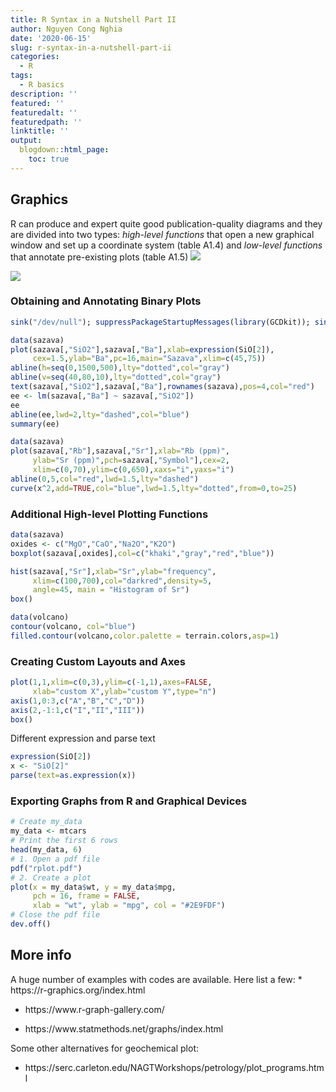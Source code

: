 ```yaml
---
title: R Syntax in a Nutshell Part II
author: Nguyen Cong Nghia
date: '2020-06-15'
slug: r-syntax-in-a-nutshell-part-ii
categories:
  - R
tags:
  - R basics
description: ''
featured: ''
featuredalt: ''
featuredpath: ''
linktitle: ''
output:
  blogdown::html_page:
    toc: true
---
```

## Graphics
R can produce and expert quite good publication-quality diagrams and they are divided into two types: *high-level functions* that open a new graphical window and set up a coordinate system (table A1.4) and *low-level functions* that annotate pre-existing plots (table A1.5)
![](/post/2020-06-15-r-syntax-in-a-nutshell-part-ii_files/table_A14.png)

![](/post/2020-06-15-r-syntax-in-a-nutshell-part-ii_files/table_A15.png)

### Obtaining and Annotating Binary Plots
```r
sink("/dev/null"); suppressPackageStartupMessages(library(GCDkit)); sink();
```

```r
data(sazava)
plot(sazava[,"SiO2"],sazava[,"Ba"],xlab=expression(SiO[2]),
     cex=1.5,ylab="Ba",pc=16,main="Sazava",xlim=c(45,75))
abline(h=seq(0,1500,500),lty="dotted",col="gray")
abline(v=seq(40,80,10),lty="dotted",col="gray")
text(sazava[,"SiO2"],sazava[,"Ba"],rownames(sazava),pos=4,col="red")
ee <- lm(sazava[,"Ba"] ~ sazava[,"SiO2"])
ee
abline(ee,lwd=2,lty="dashed",col="blue")
summary(ee)
```
```r
data(sazava)
plot(sazava[,"Rb"],sazava[,"Sr"],xlab="Rb (ppm)",
     ylab="Sr (ppm)",pch=sazava[,"Symbol"],cex=2,
     xlim=c(0,70),ylim=c(0,650),xaxs="i",yaxs="i")
abline(0,5,col="red",lwd=1.5,lty="dashed")
curve(x^2,add=TRUE,col="blue",lwd=1.5,lty="dotted",from=0,to=25)
```

### Additional High-level Plotting Functions
```r
data(sazava)
oxides <- c("MgO","CaO","Na2O","K2O")
boxplot(sazava[,oxides],col=c("khaki","gray","red","blue"))
```
```r
hist(sazava[,"Sr"],xlab="Sr",ylab="frequency",
     xlim=c(100,700),col="darkred",density=5, 
     angle=45, main = "Histogram of Sr")
box()
```
```r
data(volcano)
contour(volcano, col="blue")
filled.contour(volcano,color.palette = terrain.colors,asp=1)
```

### Creating Custom Layouts and Axes
```r
plot(1,1,xlim=c(0,3),ylim=c(-1,1),axes=FALSE,
     xlab="custom X",ylab="custom Y",type="n")
axis(1,0:3,c("A","B","C","D"))
axis(2,-1:1,c("I","II","III"))
box()
```
Different expression and parse text
```r
expression(SiO[2])
x <- "SiO[2]"
parse(text=as.expression(x))
```

### Exporting Graphs from R and Graphical Devices
```r
# Create my_data
my_data <- mtcars
# Print the first 6 rows
head(my_data, 6)
# 1. Open a pdf file
pdf("rplot.pdf") 
# 2. Create a plot
plot(x = my_data$wt, y = my_data$mpg,
     pch = 16, frame = FALSE,
     xlab = "wt", ylab = "mpg", col = "#2E9FDF")
# Close the pdf file
dev.off() 
```
## More info
A huge number of examples with codes are available. Here list a few:
* https://r-graphics.org/index.html

* https://www.r-graph-gallery.com/

* https://www.statmethods.net/graphs/index.html

Some other alternatives for geochemical plot:

* https://serc.carleton.edu/NAGTWorkshops/petrology/plot_programs.html